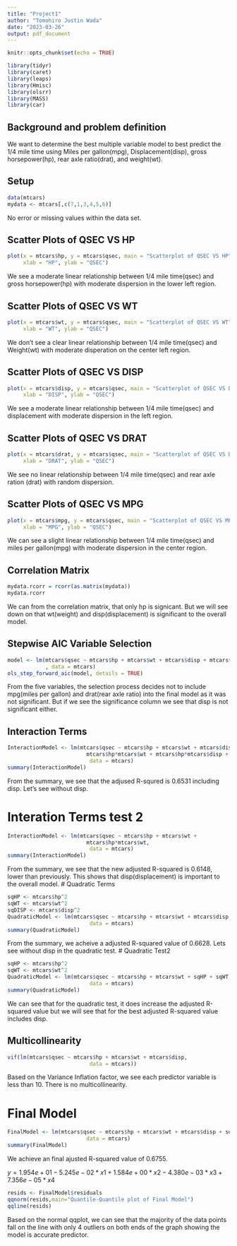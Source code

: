 ---
title: "Project1"
author: "Tomohiro Justin Wada"
date: "2023-03-26"
output: pdf_document
---

```{r setup, include=FALSE}
knitr::opts_chunk$set(echo = TRUE)
```
```{r, include=FALSE}
library(tidyr)
library(caret)
library(leaps)
library(Hmisc)
library(olsrr)
library(MASS)
library(car)
```

## Background and problem definition
We want to determine the best multiple variable model to best predict the 1/4 mile time using Miles per gallon(mpg), Displacement(disp), gross horsepower(hp), rear axle ratio(drat), and weight(wt).

## Setup
```{r, include=TRUE}
data(mtcars)
mydata <- mtcars[,c(7,1,3,4,5,6)]

```
No error or missing values within the data set.

## Scatter Plots of QSEC VS HP
```{r}
plot(x = mtcars$hp, y = mtcars$qsec, main = "Scatterplot of QSEC VS HP",
     xlab = "HP", ylab = "QSEC")
```
We see a moderate linear relationship between 1/4 mile time(qsec) and gross horsepower(hp) with moderate dispersion in the lower left region.

## Scatter Plots of QSEC VS WT
```{r}
plot(x = mtcars$wt, y = mtcars$qsec, main = "Scatterplot of QSEC VS WT",
     xlab = "WT", ylab = "QSEC")
```
We don't see a clear linear relationship between 1/4 mile time(qsec) and Weight(wt) with moderate disperation on the center left region.

## Scatter Plots of QSEC VS DISP
```{r}
plot(x = mtcars$disp, y = mtcars$qsec, main = "Scatterplot of QSEC VS DISP",
     xlab = "DISP", ylab = "QSEC")
```
We see a moderate linear relationship between 1/4 mile time(qsec) and displacement with moderate dispersion in the left region. 

## Scatter Plots of QSEC VS DRAT
```{r}
plot(x = mtcars$drat, y = mtcars$qsec, main = "Scatterplot of QSEC VS DRAT",
     xlab = "DRAT", ylab = "QSEC")
```
We see no linear relationship between 1/4 mile time(qsec) and rear axle ration (drat) with random dispersion.

## Scatter Plots of QSEC VS MPG
```{r}
plot(x = mtcars$mpg, y = mtcars$qsec, main = "Scatterplot of QSEC VS MPG",
     xlab = "MPG", ylab = "QSEC")
```
We can see a slight linear relationship between 1/4 mile time(qsec) and miles per gallon(mpg) with moderate dispersion in the center region.

## Correlation Matrix
```{r, include=TRUE}
mydata.rcorr = rcorr(as.matrix(mydata))
mydata.rcorr
```
We can from the correlation matrix, that only hp is signicant. But we will see down on that wt(weight) and disp(displacement) is significant to the overall model.

## Stepwise AIC Variable Selection
```{r}
model <- lm(mtcars$qsec ~ mtcars$hp + mtcars$wt + mtcars$disp + mtcars$drat + mtcars$mpg
            , data = mtcars)
ols_step_forward_aic(model, details = TRUE)
```
From the five variables, the selection process decides not to include mpg(miles per gallon) and drat(rear axle ratio) into the final model as it was not significant. But if we see the significance column we see that disp is not significant either.

## Interaction Terms
```{r}
InteractionModel <- lm(mtcars$qsec ~ mtcars$hp + mtcars$wt + mtcars$disp  + 
                         mtcars$hp*mtcars$wt + mtcars$hp*mtcars$disp + mtcars$wt*mtcars$disp,
                          data = mtcars)
summary(InteractionModel)
```
From the summary, we see that the adjused R-squred is 0.6531 including disp. Let's see without disp.

# Interation Terms test 2
```{r}
InteractionModel <- lm(mtcars$qsec ~ mtcars$hp + mtcars$wt + 
                         mtcars$hp*mtcars$wt,
                          data = mtcars)
summary(InteractionModel)
```
From the summary, we see that the new adjusted R-squared is 0.6148, lower than previously. This shows that disp(displacement) is important to the overall model.
# Quadratic Terms
```{r}
sqHP <- mtcars$hp^2
sqWT <- mtcars$wt^2
sqDISP <- mtcars$disp^2
QuadraticModel <- lm(mtcars$qsec ~ mtcars$hp + mtcars$wt + mtcars$disp + sqHP + sqWT + sqDISP,
                          data = mtcars)
summary(QuadraticModel)
```
From the summary, we acheive a adjusted R-squared value of 0.6628. Lets see without disp in the quadratic test.
# Quadratic Test2
```{r}
sqHP <- mtcars$hp^2
sqWT <- mtcars$wt^2
QuadraticModel <- lm(mtcars$qsec ~ mtcars$hp + mtcars$wt + sqHP + sqWT,
                          data = mtcars)
summary(QuadraticModel)
```
We can see that for the quadratic test, it does increase the adjusted R-squared value but we will see that for the best adjusted R-squared value includes disp.

## Multicollinearity
```{r}
vif(lm(mtcars$qsec ~ mtcars$hp + mtcars$wt + mtcars$disp,
                          data = mtcars))
```
Based on the Variance Inflation factor, we see each predictor variable is less than 10. There is no multicollinearity.

# Final Model
```{r}
FinalModel <- lm(mtcars$qsec ~ mtcars$hp + mtcars$wt + mtcars$disp + sqHP,
                         data = mtcars)
summary(FinalModel)
```
We achieve an final ajusted R-squared value of 0.6755.

$y  = 1.954e+01 -5.245e-02*x1 + 1.584e+00*x2 -4.380e-03*x3 + 7.356e-05*x4$

```{r}
resids <- FinalModel$residuals
qqnorm(resids,main="Quantile-Quantile plot of Final Model")
qqline(resids)
```
Based on the normal qqplot, we can see that the majority of the data points fall on the line with only 4 outliers on both ends of the graph showing the model is accurate predictor.


